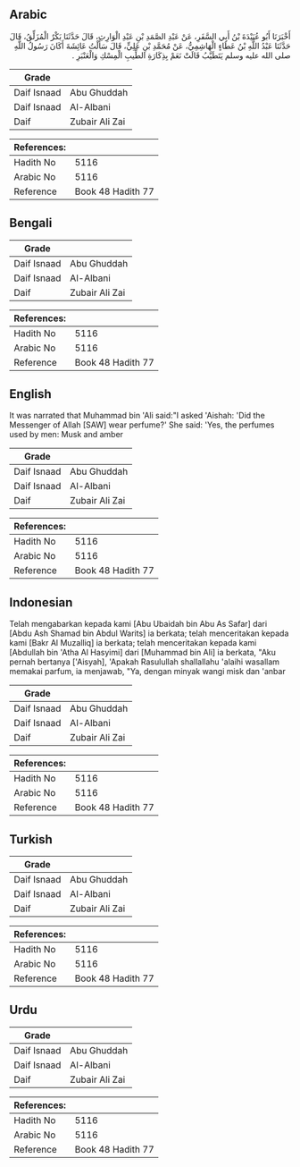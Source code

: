 ## Arabic


<div dir="rtl" lang="ar" style={{fontSize:'larger',backgroundColor:'#f8f9fa',padding:20}}>
أَخْبَرَنَا أَبُو عُبَيْدَةَ بْنُ أَبِي السَّفَرِ، عَنْ عَبْدِ الصَّمَدِ بْنِ عَبْدِ الْوَارِثِ، قَالَ حَدَّثَنَا بَكْرٌ الْمُزَلِّقُ، قَالَ حَدَّثَنَا عَبْدُ اللَّهِ بْنُ عَطَاءٍ الْهَاشِمِيُّ، عَنْ مُحَمَّدِ بْنِ عَلِيٍّ، قَالَ سَأَلْتُ عَائِشَةَ أَكَانَ رَسُولُ اللَّهِ صلى الله عليه وسلم يَتَطَيَّبُ قَالَتْ نَعَمْ بِذِكَارَةِ الطِّيبِ الْمِسْكِ وَالْعَنْبَرِ ‏.‏
</div>
<div style={{backgroundColor:'#f8f9fa',padding:20, marginBottom: 10}}><table> <thead> <tr> <th>Grade</th> <th></th> </tr> </thead> <tbody> <tr><td>Daif Isnaad</td><td>Abu Ghuddah</td></tr><tr><td>Daif Isnaad</td><td>Al-Albani</td></tr><tr><td>Daif</td><td>Zubair Ali Zai</td></tr></tbody></table><table> <thead> <tr> <th>References:</th> <th></th> </tr> </thead> <tbody><tr><td>Hadith No</td><td>5116</td></tr><tr><td>Arabic No</td><td>5116</td></tr><tr><td>Reference</td><td>Book 48 Hadith 77</td></tr></tbody></table></div>

## Bengali


<div dir="ltr" lang="bn" style={{fontSize:'larger',backgroundColor:'#f8f9fa',padding:20}}>

</div>
<div style={{backgroundColor:'#f8f9fa',padding:20, marginBottom: 10}}><table> <thead> <tr> <th>Grade</th> <th></th> </tr> </thead> <tbody> <tr><td>Daif Isnaad</td><td>Abu Ghuddah</td></tr><tr><td>Daif Isnaad</td><td>Al-Albani</td></tr><tr><td>Daif</td><td>Zubair Ali Zai</td></tr></tbody></table><table> <thead> <tr> <th>References:</th> <th></th> </tr> </thead> <tbody><tr><td>Hadith No</td><td>5116</td></tr><tr><td>Arabic No</td><td>5116</td></tr><tr><td>Reference</td><td>Book 48 Hadith 77</td></tr></tbody></table></div>

## English


<div dir="ltr" lang="en" style={{fontSize:'larger',backgroundColor:'#f8f9fa',padding:20}}>
It was narrated that Muhammad bin 'Ali said:"I asked 'Aishah: 'Did the Messenger of Allah [SAW] wear perfume?' She said: 'Yes, the perfumes used by men: Musk and amber
</div>
<div style={{backgroundColor:'#f8f9fa',padding:20, marginBottom: 10}}><table> <thead> <tr> <th>Grade</th> <th></th> </tr> </thead> <tbody> <tr><td>Daif Isnaad</td><td>Abu Ghuddah</td></tr><tr><td>Daif Isnaad</td><td>Al-Albani</td></tr><tr><td>Daif</td><td>Zubair Ali Zai</td></tr></tbody></table><table> <thead> <tr> <th>References:</th> <th></th> </tr> </thead> <tbody><tr><td>Hadith No</td><td>5116</td></tr><tr><td>Arabic No</td><td>5116</td></tr><tr><td>Reference</td><td>Book 48 Hadith 77</td></tr></tbody></table></div>

## Indonesian


<div dir="ltr" lang="id" style={{fontSize:'larger',backgroundColor:'#f8f9fa',padding:20}}>
Telah mengabarkan kepada kami [Abu Ubaidah bin Abu As Safar] dari [Abdu Ash Shamad bin Abdul Warits] ia berkata; telah menceritakan kepada kami [Bakr Al Muzalliq] ia berkata; telah menceritakan kepada kami [Abdullah bin 'Atha Al Hasyimi] dari [Muhammad bin Ali] ia berkata, "Aku pernah bertanya ['Aisyah], 'Apakah Rasulullah shallallahu 'alaihi wasallam memakai parfum, ia menjawab, "Ya, dengan minyak wangi misk dan 'anbar
</div>
<div style={{backgroundColor:'#f8f9fa',padding:20, marginBottom: 10}}><table> <thead> <tr> <th>Grade</th> <th></th> </tr> </thead> <tbody> <tr><td>Daif Isnaad</td><td>Abu Ghuddah</td></tr><tr><td>Daif Isnaad</td><td>Al-Albani</td></tr><tr><td>Daif</td><td>Zubair Ali Zai</td></tr></tbody></table><table> <thead> <tr> <th>References:</th> <th></th> </tr> </thead> <tbody><tr><td>Hadith No</td><td>5116</td></tr><tr><td>Arabic No</td><td>5116</td></tr><tr><td>Reference</td><td>Book 48 Hadith 77</td></tr></tbody></table></div>

## Turkish


<div dir="ltr" lang="tr" style={{fontSize:'larger',backgroundColor:'#f8f9fa',padding:20}}>

</div>
<div style={{backgroundColor:'#f8f9fa',padding:20, marginBottom: 10}}><table> <thead> <tr> <th>Grade</th> <th></th> </tr> </thead> <tbody> <tr><td>Daif Isnaad</td><td>Abu Ghuddah</td></tr><tr><td>Daif Isnaad</td><td>Al-Albani</td></tr><tr><td>Daif</td><td>Zubair Ali Zai</td></tr></tbody></table><table> <thead> <tr> <th>References:</th> <th></th> </tr> </thead> <tbody><tr><td>Hadith No</td><td>5116</td></tr><tr><td>Arabic No</td><td>5116</td></tr><tr><td>Reference</td><td>Book 48 Hadith 77</td></tr></tbody></table></div>

## Urdu


<div dir="rtl" lang="ur" style={{fontSize:'larger',backgroundColor:'#f8f9fa',padding:20}}>

</div>
<div style={{backgroundColor:'#f8f9fa',padding:20, marginBottom: 10}}><table> <thead> <tr> <th>Grade</th> <th></th> </tr> </thead> <tbody> <tr><td>Daif Isnaad</td><td>Abu Ghuddah</td></tr><tr><td>Daif Isnaad</td><td>Al-Albani</td></tr><tr><td>Daif</td><td>Zubair Ali Zai</td></tr></tbody></table><table> <thead> <tr> <th>References:</th> <th></th> </tr> </thead> <tbody><tr><td>Hadith No</td><td>5116</td></tr><tr><td>Arabic No</td><td>5116</td></tr><tr><td>Reference</td><td>Book 48 Hadith 77</td></tr></tbody></table></div>